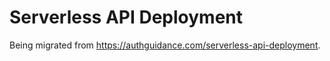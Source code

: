 # Serverless API Deployment

Being migrated from https://authguidance.com/serverless-api-deployment.
